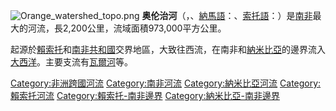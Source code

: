 {{noteTA
|1=zh-cn:奥伦治河; zh-hk:橘河; zh-tw:橘河; zh-sg:奥伦治河;
}}
{{Infobox_River
|river_name = 橘河
 <br />Orange<br /><span style="font-size:smaller;">Gariep, Senqu</span>
|image_name = OrangeRiverUpington.jpg
|caption = 奧蘭治河阿平頓河段
|origin = 
|mouth = 大西洋
|basin_countries = {{LSO}}、{{RSA}}、{{NAM}}
|length_km = 2200
|length_mi = 1367
|elevation = 
|watershed_km2 = 973,000
|watershed_sqmi = 375,677
}}
[[File:Orange_watershed_topo.png|thumb]]
'''奥伦治河'''（{{lang-en|'''Orange River'''}}，{{lang-af|'''Oranjerivier'''}}、[[納馬語|納馬語]]：{{lang|khi|Nu Gariep}}、[[索托語|索托語]]：{{lang|st|Senqu}}）是[[南非|南非]]最大的河流，長2,200公里，流域面積973,000平方公里。

起源於[[賴索托|賴索托]]和[[南非共和國|南非共和國]]交界地區，大致往西流，在南非和[[納米比亞|納米比亞]]的邊界流入[[大西洋|大西洋]]。主要支流有[[瓦爾河|瓦爾河]]等。

{{Authority control}}
{{DEFAULTSORT:Orange River}}
[[Category:非洲跨國河流|Category:非洲跨國河流]]
[[Category:南非河流|Category:南非河流]]
[[Category:納米比亞河流|Category:納米比亞河流]]
[[Category:賴索托河流|Category:賴索托河流]]
[[Category:賴索托-南非邊界|Category:賴索托-南非邊界]]
[[Category:納米比亞-南非邊界|Category:納米比亞-南非邊界]]
